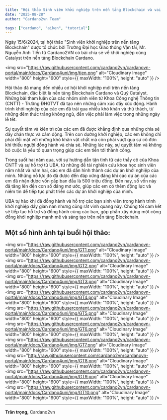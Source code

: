 ```yaml
---
title: "Hội thảo Sinh viên khởi nghiệp trên nền tảng Blockchain và vai trò của Cardano2VN"
date: "2025-08-28"
author: "Cardano2vn Team"

tags: ["cardano", "aiken", "tutorial"]
---
```


Ngày 15/6/2024, tại hội thảo "Sinh viên khởi nghiệp trên nền tảng Blockchain" được tổ chức bởi Trường Đại học Giao thông Vận tải, Mr. Nguyễn Anh Tiến từ Cardano2VN có bài chia sẻ về khởi nghiệp cùng Catalyst trên nền tảng Blockchain Cardano.

<img
  src="https://raw.githubusercontent.com/cardano2vn/cardanovn-portal/main/docs/Cardano4uni/img/tien.png"
  alt="Cloudinary Image"
  width="800"
  height="600"
  style={{ maxWidth: "100%", height: "auto" }}
/>

Hội thảo đã mang đến nhiều cơ hội khởi nghiệp mới trên nền tảng Blockchain, đặc biệt là nền tảng Blockchain Cardano và Quỹ Catalyst. Những bài tham luận của các nhóm sinh viên từ Khoa Công nghệ Thông tin (CNTT) - Trường ĐHGTVT đã tạo nên những cảm xúc đầy xúc động. Hành trình khởi nghiệp của các em đã trải qua nhiều khó khăn và thử thách, từ những đêm thức trắng không ngủ, đến việc phải làm việc trong những ngày lễ tết.

Sự quyết tâm và kiên trì của các em đã được khẳng định qua những chia sẻ đầy chân thực và cảm động. Trên con đường khởi nghiệp, các em không chỉ phải đối mặt với những khó khăn vật chất mà còn phải vượt qua sự cô đơn khi thiếu người đồng hành và chia sẻ. Những lúc này, sự quyết tâm và không bỏ cuộc là yếu tố quan trọng giúp các em tiến tới thành công.

Trong suốt hai năm qua, với sự hướng dẫn tận tình từ các thầy cô của Khoa CNTT và sự hỗ trợ từ UBA, từ những đề tài nghiên cứu khoa học sinh viên năm nhất và năm hai, các em đã dần hình thành các dự án khởi nghiệp của mình. Những nỗ lực đó đã được đền đáp xứng đáng khi các dự án của các em đã nhận được vốn cấp ban đầu là 500 triệu đồng. Đến nay, số vốn này đã tăng lên đến con số đáng mơ ước, giúp các em có thêm động lực và niềm tin để tiếp tục phát triển các dự án khởi nghiệp của mình.

UBA tự hào khi đã đồng hành và hỗ trợ các bạn sinh viên trong hành trình khởi nghiệp đầy gian nan nhưng cũng rất vinh quang này. Chúng tôi cam kết sẽ tiếp tục hỗ trợ và đồng hành cùng các bạn, góp phần xây dựng một cộng đồng khởi nghiệp mạnh mẽ và sáng tạo trên nền tảng Blockchain.

## Một số hình ảnh tại buổi hội thảo:

<img
  src="https://raw.githubusercontent.com/cardano2vn/cardanovn-portal/main/docs/Cardano4uni/img/GT1.png"
  alt="Cloudinary Image"
  width="800"
  height="600"
  style={{ maxWidth: "100%", height: "auto" }}
/>
<img
  src="https://raw.githubusercontent.com/cardano2vn/cardanovn-portal/main/docs/Cardano4uni/img/GT2.png"
  alt="Cloudinary Image"
  width="800"
  height="600"
  style={{ maxWidth: "100%", height: "auto" }}
/>
<img
  src="https://raw.githubusercontent.com/cardano2vn/cardanovn-portal/main/docs/Cardano4uni/img/GT3.png"
  alt="Cloudinary Image"
  width="800"
  height="600"
  style={{ maxWidth: "100%", height: "auto" }}
/>
<img
  src="https://raw.githubusercontent.com/cardano2vn/cardanovn-portal/main/docs/Cardano4uni/img/GT4.png"
  alt="Cloudinary Image"
  width="800"
  height="600"
  style={{ maxWidth: "100%", height: "auto" }}
/>
<img
  src="https://raw.githubusercontent.com/cardano2vn/cardanovn-portal/main/docs/Cardano4uni/img/GT5.png"
  alt="Cloudinary Image"
  width="800"
  height="600"
  style={{ maxWidth: "100%", height: "auto" }}
/>
<img
  src="https://raw.githubusercontent.com/cardano2vn/cardanovn-portal/main/docs/Cardano4uni/img/GT6.png"
  alt="Cloudinary Image"
  width="800"
  height="600"
  style={{ maxWidth: "100%", height: "auto" }}
/>
<img
  src="https://raw.githubusercontent.com/cardano2vn/cardanovn-portal/main/docs/Cardano4uni/img/GT7.png"
  alt="Cloudinary Image"
  width="800"
  height="600"
  style={{ maxWidth: "100%", height: "auto" }}
/>
<img
  src="http://raw.githubusercontent.com/cardano2vn/cardanovn-portal/main/docs/Cardano4uni/img/GT8.png"
  alt="Cloudinary Image"
  width="800"
  height="600"
  style={{ maxWidth: "100%", height: "auto" }}
/>
<img
  src="https://raw.githubusercontent.com/cardano2vn/cardanovn-portal/main/docs/Cardano4uni/img/GT9.png"
  alt="Cloudinary Image"
  width="800"
  height="600"
  style={{ maxWidth: "100%", height: "auto" }}
/>
<img
  src="https://raw.githubusercontent.com/cardano2vn/cardanovn-portal/main/docs/Cardano4uni/img/GT10.png"
  alt="Cloudinary Image"
  width="800"
  height="600"
  style={{ maxWidth: "100%", height: "auto" }}
/>

---

**Trân trọng,**
Cardano2vn
